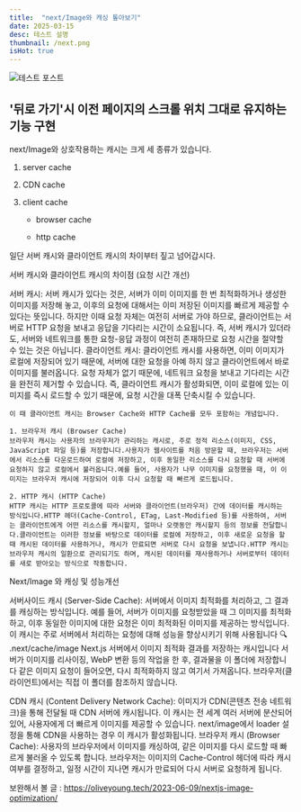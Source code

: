 ```yaml
---
title:  "next/Image와 캐싱 톺아보기"
date: 2025-03-15
desc: 테스트 설명 
thumbnail: /next.png
isHot: true
---
```


![테스트 포스트](/next.png)

## '뒤로 가기'시 이전 페이지의 스크롤 위치 그대로 유지하는 기능 구현

​next/Image와 상호작용하는 캐시는 크게 세 종류가 있습니다.
 

1. server cache

2. CDN cache

3. client cache

      - browser cache

      - http cache

 

일단 서버 캐시와 클라이언트 캐시의 차이부터 짚고 넘어갑시다. 

서버 캐시와 클라이언트 캐시의 차이점 (요청 시간 개선)

서버 캐시:
서버 캐시가 있다는 것은, 서버가 이미 이미지를 한 번 최적화하거나 생성한 이미지를 저장해 놓고, 이후의 요청에 대해서는 이미 저장된 이미지를 빠르게 제공할 수 있다는 뜻입니다.
하지만 이때 요청 자체는 여전히 서버로 가야 하므로, 클라이언트는 서버로 HTTP 요청을 보내고 응답을 기다리는 시간이 소요됩니다.
즉, 서버 캐시가 있더라도, 서버와 네트워크를 통한 요청-응답 과정이 여전히 존재하므로 요청 시간을 절약할 수 있는 것은 아닙니다.
클라이언트 캐시:
클라이언트 캐시를 사용하면, 이미 이미지가 로컬에 저장되어 있기 때문에, 서버에 대한 요청을 아예 하지 않고 클라이언트에서 바로 이미지를 불러옵니다.
요청 자체가 없기 때문에, 네트워크 요청을 보내고 기다리는 시간을 완전히 제거할 수 있습니다.
즉, 클라이언트 캐시가 활성화되면, 이미 로컬에 있는 이미지를 즉시 로드할 수 있기 때문에, 요청 시간을 대폭 단축시킬 수 있습니다.

```tsx
이 때 클라이언트 캐시는 Browser Cache와 HTTP Cache를 모두 포함하는 개념입니다.

1. 브라우저 캐시 (Browser Cache)
브라우저 캐시는 사용자의 브라우저가 관리하는 캐시로, 주로 정적 리소스(이미지, CSS, JavaScript 파일 등)를 저장합니다.사용자가 웹사이트를 처음 방문할 때, 브라우저는 서버에서 리소스를 다운로드하여 로컬에 저장하고, 이후 동일한 리소스를 다시 요청할 때 서버에 요청하지 않고 로컬에서 불러옵니다.예를 들어, 사용자가 나무 이미지를 요청했을 때, 이 이미지는 브라우저 캐시에 저장되어 이후 다시 요청할 때 빠르게 로드됩니다.

2. HTTP 캐시 (HTTP Cache)
HTTP 캐시는 HTTP 프로토콜에 따라 서버와 클라이언트(브라우저) 간에 데이터를 캐시하는 방식입니다.HTTP 헤더(Cache-Control, ETag, Last-Modified 등)를 사용하여, 서버는 클라이언트에게 어떤 리소스를 캐시할지, 얼마나 오랫동안 캐시할지 등의 정보를 전달합니다.클라이언트는 이러한 정보를 바탕으로 데이터를 로컬에 저장하고, 이후 새로운 요청을 할 때 캐시된 데이터를 사용하거나, 캐시가 만료되면 서버로 다시 요청을 보냅니다.HTTP 캐시는 브라우저 캐시의 일환으로 관리되기도 하며, 캐시된 데이터를 재사용하거나 서버로부터 데이터를 새로 받아오는 방식으로 작동합니다.
```
 

Next/Image 와 캐싱 및 성능개선 

서버사이드 캐시 (Server-Side Cache): 서버에서 이미지 최적화를 처리하고, 그 결과를 캐싱하는 방식입니다.
예를 들어, 서버가 이미지를 요청받았을 때 그 이미지를 최적화하고,
이후 동일한 이미지에 대한 요청은 이미 최적화된 이미지를 제공하는 방식입니다.
이 캐시는 주로 서버에서 처리하는 요청에 대해 성능을 향상시키기 위해 사용됩니다
🔍 .next/cache/image
Next.js 서버에서 이미지 최적화 결과를 저장하는 캐시입니다
서버가 이미지를 리사이징, WebP 변환 등의 작업을 한 후, 결과물을 이 폴더에 저장합니다
같은 이미지 요청이 들어오면, 다시 최적화하지 않고 여기서 가져옵니다.
브라우저(클라이언트)에서는 직접 이 폴더를 참조하지 않습니다.
 

 

CDN 캐시 (Content Delivery Network Cache): 이미지가 CDN(콘텐츠 전송 네트워크)을 통해 전달될 때 CDN 서버에 캐시됩니다. 이 캐시는 전 세계 여러 서버에 분산되어 있어, 사용자에게 더 빠르게 이미지를 제공할 수 있습니다. next/image에서 loader 설정을 통해 CDN을 사용하는 경우 이 캐시가 활성화됩니다.
브라우저 캐시 (Browser Cache): 사용자의 브라우저에서 이미지를 캐싱하여, 같은 이미지를 다시 로드할 때 빠르게 불러올 수 있도록 합니다. 브라우저는 이미지의 Cache-Control 헤더에 따라 캐시 여부를 결정하고, 일정 시간이 지나면 캐시가 만료되어 다시 서버로 요청하게 됩니다.
 

보완해서 볼 글 : https://oliveyoung.tech/2023-06-09/nextjs-image-optimization/
 




